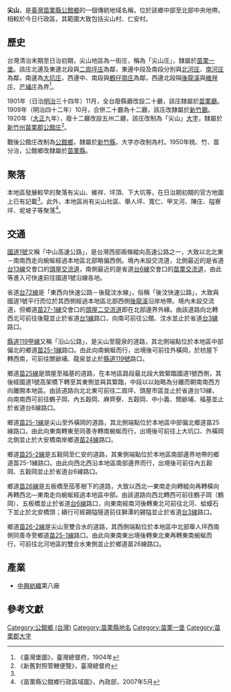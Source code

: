 {{noteTA　
|1 = zh-cn:庄; zh-hk:庄; zh-tw:庄;
}}
'''尖山'''，是[[臺灣|臺灣]][[苗栗縣|苗栗縣]][[公館鄉_(臺灣)|公館鄉]]的一個傳統地域名稱，位於該鄉中部至北部中央地帶。相較於今日行政區，其範圍大致包括尖山村、仁安村。

==歷史==
台灣清治末期至日治初期，尖山地區為一街庄，稱為「尖山庄」，隸屬於[[苗栗一堡|苗栗一堡]]。該庄北邊及東邊北段與[[二崗坪庄|二崗坪庄]]為鄰，東邊中段及南段分別與[[北河庄|北河庄]]、[[南河庄|南河庄]]為鄰，南邊為[[大坑_(苗栗縣)|大坑庄]]，西邊中、南段與[[鶴仔崗庄|鶴仔崗庄]]為鄰，西邊北段隔[[後龍溪|後龍溪]]與[[維祥庄|維祥庄]]、[[芒埔庄|芒埔庄]]為界<ref name="臺灣堡圖">《臺灣堡圖》，臺灣總督府，1904年</ref>。

1901年（日治[[明治|明治]]三十四年）11月，全台廢縣廳改設二十廳，該庄隸屬於[[苗栗廳|苗栗廳]]。1909年（明治四十二年）10月，合併二十廳為十二廳，該庄改隸屬於[[新竹廳|新竹廳]]。1920年（[[大正|大正]]九年），廢十二廳改設五州二廳，該庄改制為「尖山」[[大字|大字]]，隸屬於[[新竹州|新竹州]][[苗栗郡|苗栗郡]][[公館庄|公館庄]]<ref>《新舊對照管轄便覽》，臺灣總督府</ref>。

戰後公館庄改制為[[公館鄉_(臺灣)|公館鄉]]，隸屬於[[新竹縣|新竹縣]]，大字亦改制為村。1950年桃、竹、苗分治，公館鄉改隸屬於[[苗栗縣|苗栗縣]]。

==聚落==
本地區發展較早的聚落有尖山、維祥、坪頂、下大坑等，在日治期初期的官方地圖上已有記載<ref name="臺灣堡圖"/>。此外，本地區尚有尖山社區、舉人坪、寬仁、甲叉河、陳庄、隘寮坪、坭坡子等聚落<ref>《苗栗縣公館鄉行政區域圖》，內政部，2007年5月</ref>。

==交通==
[[中山高速公路|國道1號]]又稱「中山高速公路」，是台灣西部兩條縱向高速公路之一，大致以北北東－南南西走向蜿蜒經過本地區北部略偏西側。境內未設交流道，北側最近的是省道[[台13線|台13線]]交會口的[[頭屋交流道|頭屋交流道]]，南側最近的是省道[[台6線|台6線]]交會口的[[苗栗交流道|苗栗交流道]]，由此等進入可快速前往國道1號沿線各地。

省道[[台72線|台72線]]是「東西向快速公路－後龍汶水線」，俗稱「後汶快速公路」，大致與國道1號平行而位於其西側經過本地區北部西側[[後龍溪|後龍溪]]沿岸地帶。境內未設交流道，但鄉道[[苗27-1線|苗27-1線]]交會口的[[頭屋二交流道|頭屋二交流道]]即在北部邊界外緣。由該道路向北轉西北可前往後龍並止於省道[[台1線|台1線]]路口，向南可前往公館、汶水並止於省道[[台3線|台3線]]路口。

[[縣道119甲線|縣道119甲線]]又稱「沿山公路」，是尖山至龍泉的道路，其北側端點位於本地區中部偏北的鄉道[[苗25-1線|苗25-1線]]路口。由此向南蜿蜒而行，出境後可前往外橫岡，於枋屋下轉西南，可前往關爺埔、龍泉並止於[[縣道119號|縣道119號]]路口。

鄉道[[苗25線|苗25線]]是頭屋至福基的道路，在本地區路段最北段大致緊臨國道1號西側，其後經國道1號高架橋下轉至其東側並與其緊臨，中段以以始略為分離而朝南南西方向離開本地區。由該道路向北北東可前往二崗坪、頭屋市區並止於省道台13線，向南南西可前往鶴子岡、內五穀岡、麻齊寮、五穀岡、中小義、關爺埔、福基並止於省道台6線路口。

鄉道[[苗25-1線|苗25-1線]]是尖山至外橫岡的道路，其北側端點位於本地區中部偏北鄉道苗25線路口。由此向東南轉東至同善寺轉南蜿蜒而行，出境後可前往上大坑口、外橫岡北側並止於大安橋南岸鄉道[[苗24線|苗24線]]路口。

鄉道[[苗25-2線|苗25-2線]]是五穀岡至仁安的道路，其東側端點位於本地區南部邊界地帶的鄉道苗25-1線路口。由此向西北西沿本地區南部邊界而行，出境後可前往內五穀岡、五穀岡並止於省道台6線路口。

鄉道[[苗26線|苗26線]]是五板橋至茄苳樹下的道路，大致以西北—東南走向轉縱向再轉橫向再轉西北—東南走向蜿蜒經過本地區中部。由該道路向西北轉西可前往鶴子岡（鶴岡）、五板橋並止於省道[[台6線|台6線]]路口，向東南經南河後轉東北可前往北河、蛤蟆石下並止於北安橋頭；續行可經錫隘隧道前往獅潭的錫隘並止於省道[[台3線|台3線]]路口。

鄉道[[苗26-2線|苗26-2線]]是尖山至雙合水的道路，其西側端點位於本地區中北部舉人坪西南側同善寺旁鄉道[[苗25-1線|苗25-1線]]路口。由此向東南東出境後轉東北東再轉東南蜿蜒而行，可前往北河地區的雙合水東側並止於鄉道苗26線路口。

==產業==
*[[中興紡織|中興紡織]]第八廠

==參考文獻==
{{reflist}}

{{苗栗郡}}

[[Category:公館鄉_(台灣)|Category:公館鄉 (台灣)]]
[[Category:苗栗縣地名|Category:苗栗縣地名]]
[[Category:苗栗一堡|Category:苗栗一堡]]
[[Category:苗栗郡大字|Category:苗栗郡大字]]
